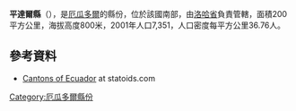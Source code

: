 {{Coord|4|7|S|80|6|W|display=title}}

'''平達爾縣'''（{{lang-es|Cantón Pindal}}），是[[厄瓜多爾|厄瓜多爾]]的縣份，位於該國南部，由[[洛哈省|洛哈省]]負責管轄，面積200平方公里，海拔高度800米，2001年人口7,351，人口密度每平方公里36.76人。

==參考資料==
*[http://www.statoids.com/yec.html Cantons of Ecuador] {{Wayback|url=http://www.statoids.com/yec.html |date=20110628180130 }} at statoids.com

{{厄瓜多爾縣份}}

[[Category:厄瓜多爾縣份|Category:厄瓜多爾縣份]]


{{Ecuador-geo-stub}}